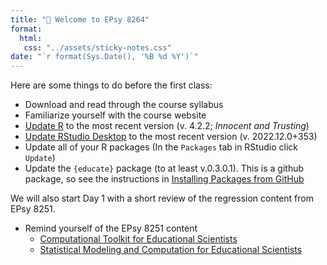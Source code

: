 ```yaml
---
title: "📖 Welcome to EPsy 8264"
format:
  html:
   css: "../assets/sticky-notes.css"
date: "`r format(Sys.Date(), '%B %d %Y')`"
---
```


Here are some things to do before the first class:

- Download and read through the course syllabus
- Familiarize yourself with the course website
- [Update R](https://www.r-project.org/) to the most recent version (v. 4.2.2; *Innocent and Trusting*)
- [Update RStudio Desktop](https://posit.co/download/rstudio-desktop/) to the most recent version (v. 2022.12.0+353)
- Update all of your R packages (In the `Packages` tab in RStudio click `Update`)
- Update the `{educate}` package (to at least v.0.3.0.1). This is a github package, so see the instructions in [Installing Packages from GitHub](https://zief0002.github.io/toolkit-quarto/03-getting-started-with-r.html)


We will also start Day 1 with a short review of the regression content from EPsy 8251.

- Remind yourself of the EPsy 8251 content
  + [Computational Toolkit for Educational Scientists](https://zief0002.github.io/toolkit-quarto/)
  + [Statistical Modeling and Computation for Educational Scientists](https://epsy-8251.netlify.app/)
  


<br />



